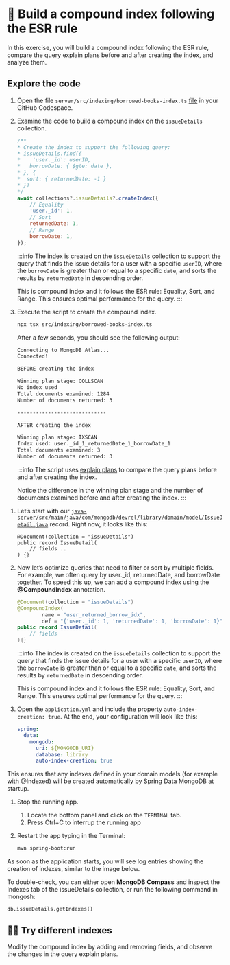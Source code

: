 
# 👐 Build a compound index following the ESR rule

In this exercise, you will build a compound index following the ESR rule, compare the query explain plans before and after creating the index, and analyze them.

## Explore the code


<Tabs groupId="server">
<TabItem value="node" label="🚀 NodeJS/Express">

1. Open the file `server/src/indexing/borrowed-books-index.ts` [file](https://github.com/mongodb-developer/library-management-system/blob/main/server/src/indexing/borrowed-books-index.ts) in your GitHub Codespace.

2. Examine the code to build a compound index on the `issueDetails` collection.

    ```js
    /**
    * Create the index to support the following query:
    * issueDetails.find({
    *    'user._id': userID,
    *   borrowDate: { $gte: date },
    * }, {
    *  sort: { returnedDate: -1 }
    * })
    */
    await collections?.issueDetails?.createIndex({
        // Equality
        'user._id': 1,
        // Sort
        returnedDate: 1,
        // Range
        borrowDate: 1,
    });
    ```

    :::info
    The index is created on the `issueDetails` collection to support the query that finds the issue details for a user with a specific `userID`, where the `borrowDate` is greater than or equal to a specific `date`, and sorts the results by `returnedDate` in descending order.

    This is compound index and it follows the ESR rule: Equality, Sort, and Range. This ensures optimal performance for the query.
    :::

3. Execute the script to create the compound index.

    ```bash
    npx tsx src/indexing/borrowed-books-index.ts
    ```

    After a few seconds, you should see the following output:

    ```bash
    Connecting to MongoDB Atlas...
    Connected!

    BEFORE creating the index

    Winning plan stage: COLLSCAN
    No index used
    Total documents examined: 1284
    Number of documents returned: 3

    -----------------------------

    AFTER creating the index

    Winning plan stage: IXSCAN
    Index used: user._id_1_returnedDate_1_borrowDate_1
    Total documents examined: 3
    Number of documents returned: 3
    ```

    :::info
    The script uses [explain plans](https://docs.mongodb.com/manual/reference/method/cursor.explain/) to compare the query plans before and after creating the index.

    Notice the difference in the winning plan stage and the number of documents examined before and after creating the index.
    :::


</TabItem>

<TabItem value="java" label="☕️ Java Spring Boot">

1. Let’s start with our [`java-server/src/main/java/com/mongodb/devrel/library/domain/model/IssueDetail.java`](https://github.com/mongodb-developer/library-management-system/blob/java-server/java-server/src/main/java/com/mongodb/devrel/library/domain/model/IssueDetail.java) record. Right now, it looks like this:
    ```
    @Document(collection = "issueDetails")
    public record IssueDetail(
        // fields ..
    ) {}
    ``` 

2. Now let’s optimize queries that need to filter or sort by multiple fields. For example, we often query by user._id, returnedDate, and borrowDate together.
    To speed this up, we can add a compound index using the **@CompoundIndex** annotation.  
    ```java  
    @Document(collection = "issueDetails")
    @CompoundIndex(
            name = "user_returned_borrow_idx", 
            def = "{'user._id': 1, 'returnedDate': 1, 'borrowDate': 1}")
    public record IssueDetail(
        // fields
    ){}
    ```

    :::info
    The index is created on the `issueDetails` collection to support the query that finds the issue details for a user with a specific `userID`, where the `borrowDate` is greater than or equal to a specific `date`, and sorts the results by `returnedDate` in descending order.

    This is compound index and it follows the ESR rule: Equality, Sort, and Range. This ensures optimal performance for the query.
    :::
3. Open the `application.yml` and include the property `auto-index-creation: true`. At the end, your configuration will look like this:


    ```yaml
    spring:
      data:
        mongodb:
          uri: ${MONGODB_URI}
          database: library
          auto-index-creation: true
    ```

This ensures that any indexes defined in your domain models (for example with @Indexed) will be created automatically by Spring Data MongoDB at startup.

1. Stop the running app.
    1. Locate the bottom panel and click on the `TERMINAL` tab.
    1. Press Ctrl+C to interrup the running app

1. Restart the app typing in the Terminal:

    ```bash
    mvn spring-boot:run
    ```
As soon as the application starts, you will see log entries showing the creation of indexes, similar to the image below.

<Screenshot url="https://github.com/mongodb-developer/library-management-system" src="img/screenshots/70-indexing/index-creation.png" alt="Spring Index creation" />

To double-check, you can either open **MongoDB Compass** and inspect the Indexes tab of the issueDetails collection,
or run the following command in mongosh:

```
db.issueDetails.getIndexes()
```

</TabItem>
</Tabs>


## 🦸‍♀️ Try different indexes

Modify the compound index by adding and removing fields, and observe the changes in the query explain plans.
